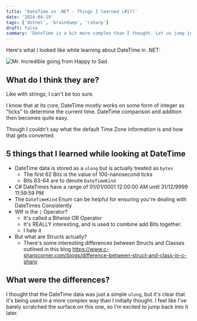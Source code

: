 ```yaml
---
title: 'DateTime in .NET - Things I learned (#1?)'
date: '2024-04-19'
tags: ['dotnet', 'braindump', 'csharp']
draft: false 
summary: 'DateTime is a bit more complex than I thought. Let us jump into it!'
---
```


Here's what I looked like while learning about DateTime in .NET:

![Mr. Incredible going from Happy to Sad](/static/images/datetime-before-after.jpg)

## What do I think they are?
Like with strings, I can't be too sure.

I know that at its core, DateTime mostly works on some form of integer as "ticks" to determine the current time.
DateTime comparison and addition then becomes quite easy.

Though I couldn't say what the default Time Zone information is and how that gets converted.

## 5 things that I learned while looking at DateTime
- DateTime data is stored as a `ulong` but is actually treated as `bytes`
  - The first 62 Bits is the value of 100-nanosecond ticks
  - Bits 63-64 are to denote `DateTimeKind`
- C# DateTimes have a range of 01/01/0001 12:00:00 AM until 31/12/9999 11:59:59 PM
- The `DateTimeKind` Enum can be helpful for ensuring you're dealing with DateTimes Consistently
- Wtf is the `|` Operator?
  - It's called a Bitwise OR Operator
  - It's REALLY interesting, and is used to combine add Bits together.
  - I hate it
- But what are Structs actually?
  - There's some interesting differences between Structs and Classes outlined in this blog https://www.c-sharpcorner.com/blogs/difference-between-struct-and-class-in-c-sharp

## What were the differences?

I thought that the DateTime data was just a simple `ulong`, but it's clear that it's being used in a more complex way than I initially thought.
I feel like I've barely scratched the surface on this one, so I'm excited to jump back into it later.


